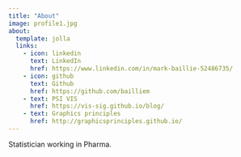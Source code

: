 ```yaml
---
title: "About"
image: profile1.jpg
about:
  template: jolla
  links:
    - icon: linkedin
      text: LinkedIn
      href: https://www.linkedin.com/in/mark-baillie-52486735/
    - icon: github
      text: Github
      href: https://github.com/bailliem
    - text: PSI VIS
      href: https://vis-sig.github.io/blog/
    - text: Graphics principles 
      href: http://graphicsprinciples.github.io/
---
```


Statistician working in Pharma.
